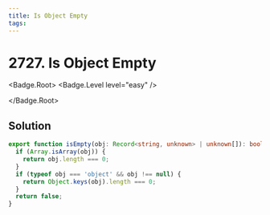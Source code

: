 ```yaml
---
title: Is Object Empty
tags:
---
```


# 2727. Is Object Empty

<Badge.Root>
<Badge.Level level="easy" />

</Badge.Root>

## Solution

```typescript filename="solution.ts" copy
export function isEmpty(obj: Record<string, unknown> | unknown[]): boolean {
  if (Array.isArray(obj)) {
    return obj.length === 0;
  }
  if (typeof obj === 'object' && obj !== null) {
    return Object.keys(obj).length === 0;
  }
  return false;
}
```

<ProblemLink
  codingSite="leetcode"
  href="https://leetcode.com/problems/is-object-empty"
  title="Is Object Empty"
/>
